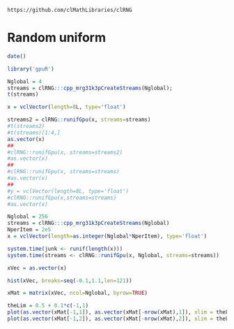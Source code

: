 <!--
%\VignetteEngine{knitr::knitr}
%\VignetteIndexEntry{Random uniform}
-->


`https://github.com/clMathLibraries/clRNG`

# Random uniform

```r
date()
```


```r
library('gpuR')
```

```r
Nglobal = 4
streams = clRNG:::cpp_mrg31k3pCreateStreams(Nglobal);
t(streams)
```

```r
x = vclVector(length=8L, type='float')

streams2 = clRNG::runifGpu(x, streams=streams)
#t(streams2)
#t(streams)[1:4,]
as.vector(x)
##
#clRNG::runifGpu(x, streams=streams2)
#as.vector(x)
##
#clRNG::runifGpu(x, streams=streams)
#as.vector(x)
##
#y = vclVector(length=8L, type='float')
#clRNG::runifGpu(x,streams=streams)
#as.vector(x)

```

```r

Nglobal = 256
streams = clRNG:::cpp_mrg31k3pCreateStreams(Nglobal)
NperItem = 2e5
x = vclVector(length=as.integer(Nglobal*NperItem), type='float')

system.time(junk <- runif(length(x)))
system.time(streams <- clRNG::runifGpu(x, Nglobal, streams=streams))

xVec = as.vector(x)

hist(xVec, breaks=seq(-0.1,1.1,len=121))

xMat = matrix(xVec, ncol=Nglobal, byrow=TRUE)

theLim = 0.5 + 0.1*c(-1,1)
plot(as.vector(xMat[-1,1]), as.vector(xMat[-nrow(xMat),1]), xlim = theLim, ylim=theLim, pch='.')
plot(as.vector(xMat[-1,2]), as.vector(xMat[-nrow(xMat),2]), xlim = theLim, ylim=theLim, pch='.')

```

